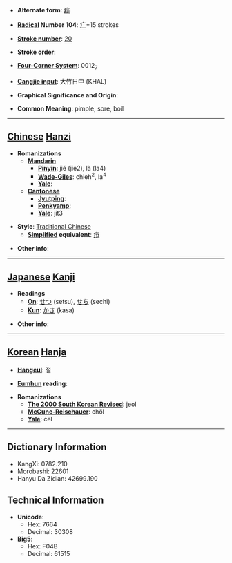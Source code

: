 * '''Alternate form''': [[疖]]

* '''[[Wiktionary:Chinese radical index| Radical]] Number 104''': [[Wiktionary:Chinese radical index 疒|疒]]+15 strokes

* '''[[Wiktionary:Chinese total strokes index|Stroke number]]''': [[Wiktionary:Chinese total strokes index 20|20]]

* '''Stroke order''': 

* '''[[Wiktionary:Chinese four corner index|Four-Corner System]]''': 0012<sub>7</sub>

* '''[[Wiktionary:Chinese Cangjie index|Cangjie input]]''': 大竹日中 (KHAL)

* '''Graphical Significance and Origin''': 

* '''Common Meaning''': pimple, sore, boil

----

== [[Chinese]] [[Hanzi]] ==

* '''Romanizations'''
** '''[[Mandarin]]'''
*** '''[[Pinyin]]''': jié (jie2), là (la4)
*** '''[[Wade-Giles]]''': chieh<sup>2</sup>, la<sup>4</sup>
*** '''[[Yale]]''': 
** '''[[Cantonese]]'''
*** '''[[Jyutping]]''':
*** '''[[Penkyamp]]''': 
*** '''[[Yale]]''': jit3

* '''Style''': [[Traditional Chinese]] 
** '''[[Simplified Chinese|Simplified]] equivalent''': [[疖]]

* '''Other info''': 

----

== [[Japanese]] [[Kanji]] ==

* '''Readings'''
** '''[[On]]''': [[せつ]] (setsu), [[せち]] (sechi)
** '''[[Kun]]''': [[かさ]] (kasa)

* '''Other info''':  

----

== [[Korean]] [[Hanja]] ==

* '''[[Hangeul]]''': 절

* '''[[Eumhun]] reading''': 

* '''Romanizations'''
** '''[[The 2000 South Korean Revised Romanization|The 2000 South Korean Revised]]''': jeol
** '''[[McCune-Reischauer]]''': chŏl
** '''[[Yale]]''': cel

----

== Dictionary Information ==

* KangXi: 0782.210
* Morobashi: 22601
* Hanyu Da Zidian: 42699.190

== Technical Information ==

* '''Unicode''':
** Hex: 7664
** Decimal: 30308
* '''Big5''':
** Hex: F04B
** Decimal: 61515